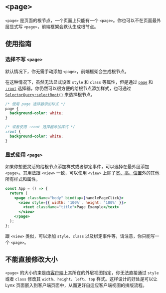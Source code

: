 # `<page>`


`<page>` 是页面的根节点，一个页面上只能有一个 `<page>`。你也可以不在页面最外层显式写 `<page>`，前端框架会默认生成根节点。

## 使用指南

### 选择不写 `<page>`

默认情况下，你无需手动添加 `<page>`，前端框架会生成根节点。

在这种情况下，虽然无法显式设置 `style` 和 `class` 等属性，但是通过 [`page`](/api/css/selectors#通过-page-来选择根节点) 和 [`:root`](/api/css/selectors#root-selector) 选择器，你仍然可以很方便的给根节点添加样式，也可通过 [`SelectorQuery:selectRoot()`](/api/lynx-api/selector-query/selector-query-select-root) 来选择根节点。

```css
/* 使用 page 选择器添加样式 */
page {
  background-color: white;
}

/* 或者使用 :root 选择器添加样式 */
:root {
  background-color: white;
}
```

<Go
  example="page"
  defaultFile="src/no_page_tag/index.scss"
  defaultEntryFile="dist/no_page_tag.lynx.bundle"
  img="https://lf-lynx.tiktok-cdns.com/obj/lynx-artifacts-oss-sg/lynx-website/assets/doc/no_page_tag.png"
  highlight="{1-3,5-8}"
  entry="src/no_page_tag/"
/>

### 显式使用 `<page>`

如果你想更灵活的给根节点添加样式或者绑定事件，可以选择在最外层添加 `<page>`。其用法跟 `<view>` 一致，可以使用 `<view>` 上除了[宽、高、位置](#不能直接修改大小)外的其他所有样式和属性。

```jsx {3,7}
const App = () => {
  return (
    <page className="body" bindtap={handlePageClick}>
      <view style={{ width: '100%', height: '100%' }}>
        <text className="title">Page Example</text>
      </view>
    </page>
  );
};
```

跟 `<view>` 类似，可以添加 `style`、`class` 以及绑定事件等，请注意，你只能写一个 `<page>`。

<Go
  example="page"
  defaultFile="src/with_page_tag/index.tsx"
  img="https://lf-lynx.tiktok-cdns.com/obj/lynx-artifacts-oss-sg/lynx-website/assets/doc/with_page_tag.png"
  entry="src/with_page_tag/"
  highlight="{13,29}"
/>

## 不能直接修改大小

`<page>` 的大小约束是由[客户端](guide/embed-lynx-to-native#Constraining-LynxView)上其所在的外层视图指定，你无法直接通过 `style` 或者 `class` 修改其 `width`、`height`、`left`、`top` 样式。这样设计的好处是可以让 Lynx 页面嵌入到客户端页面中，从而更好自适应客户端视图的排版流程。
